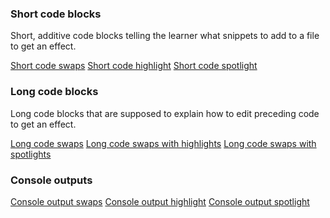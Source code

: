 ### Short code blocks

Short, additive code blocks telling the learner what snippets to add to a file to get an effect.

<a href='/shortCode/swaps'>Short code swaps</a>
<a href='/shortCode/highlight'>Short code highlight</a>
<a href='/shortCode/spotlight'>Short code spotlight</a>

### Long code blocks

Long code blocks that are supposed to explain how to edit preceding code to get an effect.

<a href='/longCode/swaps'>Long code swaps</a>
<a href='/longCode/swapshighlights'>Long code swaps with highlights</a>
<a href='/longCode/swapsspotlights'>Long code swaps with spotlights</a>

### Console outputs

<a href='/consoleOutput/swaps'>Console output swaps</a>
<a href='/consoleOutput/highlight'>Console output highlight</a>
<a href='/consoleOutput/spotlight'>Console output spotlight</a>

<div style={{ height: 999 }} />
